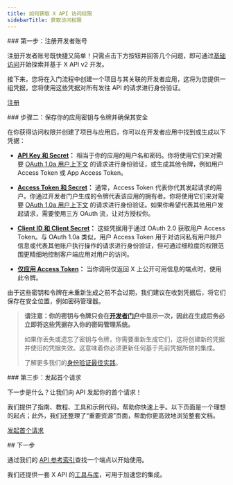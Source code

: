 ```yaml
---
title: 如何获取 X API 访问权限
sidebarTitle: 获取访问权限
---
```


<div id="step-one-sign-up-for-a-developer-account">
  ### 第一步：注册开发者账号
</div>

注册开发者账号既快捷又简单！只需点击下方按钮并回答几个问题，即可通过[基础访问](https://developer.x.com/en/portal/products/basic)开始探索并基于 X API v2 开发。

接下来，您将在入门流程中创建一个项目与其关联的开发者应用，这将为您提供一组凭据，您将使用这些凭据对所有发往 API 的请求进行身份验证。

[注册](https://developer.x.com/en/portal/products/basic)

<div id="step-two-save-your-apps-key-and-tokens-and-keep-them-secure">
  ### 步骤二：保存你的应用密钥与令牌并确保其安全
</div>

在你获得访问权限并创建了项目与应用后，你可以在开发者应用中找到或生成以下凭据：

- **[API Key 和 Secret](https://developer.x.com/resources/fundamentals/authentication/api-key-and-secret)：** 相当于你的应用的用户名和密码。你将使用它们来对需要 [OAuth 1.0a 用户上下文](/zh/resources/fundamentals/authentication) 的请求进行身份验证，或生成其他令牌，例如用户 Access Token 或 App Access Token。

- **[Access Token 和 Secret](https://developer.x.com/resources/fundamentals/authentication/obtaining-user-access-tokens)：** 通常，Access Token 代表你代其发起请求的用户。你通过开发者门户生成的令牌代表该应用的拥有者。你将使用它们来对需要 [OAuth 1.0a 用户上下文](/zh/resources/fundamentals/authentication) 的请求进行身份验证。如果你希望代表其他用户发起请求，需要使用三方 OAuth 流，让对方授权你。

- **[Client ID 和 Client Secret](/zh/resources/fundamentals/authentication#how-to-connect-to-endpoints-using-oauth-2-0-authorization-code-flow-with-pkce)：** 这些凭据用于通过 OAuth 2.0 获取用户 Access Token。与 OAuth 1.0a 类似，用户 Access Token 用于对访问私有用户账户信息或代表其他账户执行操作的请求进行身份验证，但可通过细粒度的权限范围更精细地控制客户端应用对用户的访问。

- **[仅应用 Access Token](/zh/resources/fundamentals/authentication#bearer-token-also-known-as-app-only)：** 当你调用仅返回 X 上公开可用信息的端点时，使用此令牌。

由于这些密钥和令牌在未重新生成之前不会过期，我们建议在收到凭据后，将它们保存在安全位置，例如密码管理器。

> **请注意：你的密钥与令牌只会在[开发者门户](/zh/resources/fundamentals/developer-portal)中显示一次，因此在生成后务必立即将这些凭据存入你的密码管理系统。**
>
> 如果你丢失或遗忘了密钥与令牌，你需要重新生成它们，这将创建新的凭据并使旧的凭据失效。这意味着你必须更新任何基于先前凭据所做的集成。
>
> 了解更多我们的[身份验证最佳实践](/zh/resources/fundamentals/authentication#authentication-best-practices)。

<div id="step-three-make-your-first-request">
  ### 第三步：发起首个请求
</div>

下一步是什么？让我们向 API 发起你的首个请求！

我们提供了指南、教程、工具和示例代码，帮助你快速上手。以下页面是一个理想的起点；此外，我们还整理了“重要资源”页面，帮助你更高效地浏览整套文档。

[发起首个请求](/zh/x-api/getting-started/make-your-first-request)

<div id="next-step">
  ## 下一步
</div>

通过我们的 [API 参考索引](/zh/x-api/introduction)查找一个端点以开始使用。

我们还提供一套 X API 的[工具与库](/zh/x-api/tools-and-libraries/overview)，可用于加速您的集成。